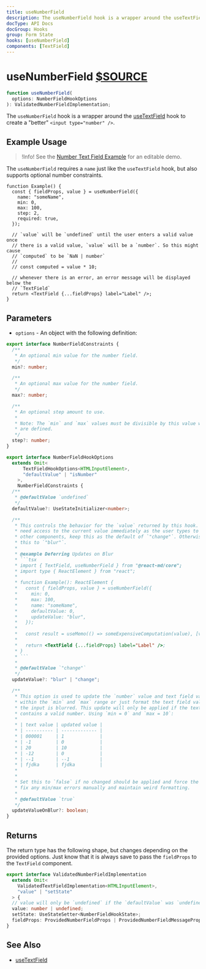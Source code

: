 ```yaml
---
title: useNumberField
description: The useNumberField hook is a wrapper around the useTextField hook to create a better <input type="number" />.
docType: API Docs
docGroup: Hooks
group: Form State
hooks: [useNumberField]
components: [TextField]
---
```


# useNumberField [$SOURCE](packages/core/src/form/useNumberField.ts)

```ts disableTransform
function useNumberField(
  options: NumberFieldHookOptions
): ValidatedNumberFieldImplementation;
```

The `useNumberField` hook is a wrapper around the [useTextField](./use-text-field)
hook to create a "better" `<input type="number" />`.

## Example Usage

> !Info! See the [Number Text Field Example](/components/text-field#number) for an editable demo.

The `useNumberField` requires a `name` just like the `useTextField` hook, but also supports
optional number constraints.

```tsx
function Example() {
  const { fieldProps, value } = useNumberField({
    name: "someName",
    min: 0,
    max: 100,
    step: 2,
    required: true,
  });

  // `value` will be `undefined` until the user enters a valid value once
  // there is a valid value, `value` will be a `number`. So this might cause
  // `computed` to be `NaN | number`
  //
  // const computed = value * 10;

  // whenever there is an error, an error message will be displayed below the
  // `TextField`
  return <TextField {...fieldProps} label="Label" />;
}
```

## Parameters

- `options` - An object with the following definition:

````ts disableTransform
export interface NumberFieldConstraints {
  /**
   * An optional min value for the number field.
   */
  min?: number;

  /**
   * An optional max value for the number field.
   */
  max?: number;

  /**
   * An optional step amount to use.
   *
   * Note: The `min` and `max` values must be divisible by this value when any
   * are defined.
   */
  step?: number;
}

export interface NumberFieldHookOptions
  extends Omit<
      TextFieldHookOptions<HTMLInputElement>,
      "defaultValue" | "isNumber"
    >,
    NumberFieldConstraints {
  /**
   * @defaultValue `undefined`
   */
  defaultValue?: UseStateInitializer<number>;

  /**
   * This controls the behavior for the `value` returned by this hook. If you
   * need access to the current value immediately as the user types to update
   * other components, keep this as the default of `"change"`. Otherwise, set
   * this to `"blur"`.
   *
   * @example Deferring Updates on Blur
   * ```tsx
   * import { TextField, useNumberField } from "@react-md/core";
   * import type { ReactElement } from "react";
   *
   * function Example(): ReactElement {
   *   const { fieldProps, value } = useNumberField({
   *     min: 0,
   *     max: 100,
   *     name: "someName",
   *     defaultValue: 0,
   *     updateValue: "blur",
   *   });
   *
   *   const result = useMemo(() => someExpensiveComputation(value), [value]);
   *
   *   return <TextField {...fieldProps} label="Label" />;
   * }
   * ```
   *
   * @defaultValue `"change"`
   */
  updateValue?: "blur" | "change";

  /**
   * This option is used to update the `number` value and text field value to be
   * within the `min` and `max` range or just format the text field value when
   * the input is blurred. This update will only be applied if the text field
   * contains a valid number. Using `min = 0` and `max = 10`:
   *
   * | text value | updated value |
   * | ---------- | ------------- |
   * | 000001     | 1             |
   * | -1         | 0             |
   * | 20         | 10            |
   * | -12        | 0             |
   * | --1        | --1           |
   * | fjdka      | fjdka         |
   *
   *
   * Set this to `false` if no changed should be applied and force the user to
   * fix any min/max errors manually and maintain weird formatting.
   *
   * @defaultValue `true`
   */
  updateValueOnBlur?: boolean;
}
````

## Returns

The return type has the following shape, but changes depending on the provided options.
Just know that it is always save to pass the `fieldProps` to the `TextField` component.

```ts disableTransform
export interface ValidatedNumberFieldImplementation
  extends Omit<
    ValidatedTextFieldImplementation<HTMLInputElement>,
    "value" | "setState"
  > {
  // value will only be `undefined` if the `defaultValue` was `undefined`
  value: number | undefined;
  setState: UseStateSetter<NumberFieldHookState>;
  fieldProps: ProvidedNumberFieldProps | ProvidedNumberFieldMessageProps;
}
```

## See Also

- [useTextField](./use-text-field)
